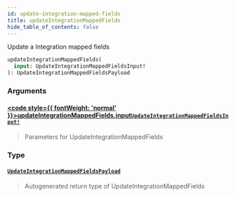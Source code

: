 ```yaml
---
id: update-integration-mapped-fields
title: updateIntegrationMappedFields
hide_table_of_contents: false
---
```








Update a Integration mapped fields

```graphql
updateIntegrationMappedFields(
  input: UpdateIntegrationMappedFieldsInput!
): UpdateIntegrationMappedFieldsPayload
```


### Arguments

#### [<code style={{ fontWeight: 'normal' }}>updateIntegrationMappedFields.<b>input</b></code>](#)<Bullet />[`UpdateIntegrationMappedFieldsInput!`](/api/graphql/documentation/inputs/update-integration-mapped-fields-input) <Badge class="secondary" text="non-null"/> <Badge class="secondary" text="input"/>
> Parameters for UpdateIntegrationMappedFields
> 

### Type

#### [`UpdateIntegrationMappedFieldsPayload`](/api/graphql/documentation/objects/update-integration-mapped-fields-payload) <Badge class="secondary" text="object"/>
> Autogenerated return type of UpdateIntegrationMappedFields
> 





